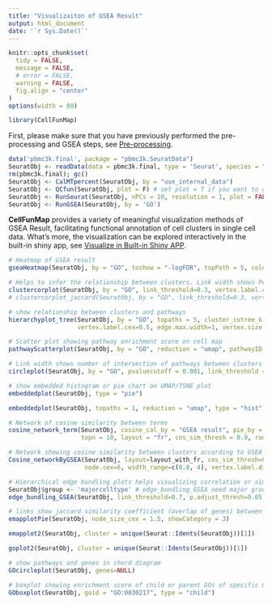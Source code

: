 ```yaml
---
title: "Visualizaiton of GSEA Result"
output: html_document
date: '`r Sys.Date()`'
---
```


```r
knitr::opts_chunk$set(
  tidy = FALSE,
  message = FALSE,
  # error = FALSE,
  warning = FALSE,
  fig.align = "center"
)
options(width = 80)
```


```r
library(CellFunMap)
```

First, please make sure that you have previously performed the pre-processing and GSEA steps, see [Pre-processing](Pre-processing.html).

```r
data('pbmc3k.final', package = "pbmc3k.SeuratData")
SeuratObj <- readData(data = pbmc3k.final, type = 'Seurat', species = "Homo sapiens")
rm(pbmc3k.final); gc()
SeuratObj <- CalMTpercent(SeuratObj, by = "use_internal_data")
SeuratObj <- QCfun(SeuratObj, plot = F) # set plot = T if you want to get the QC reports.
SeuratObj <- RunSeurat(SeuratObj, nPCs = 10, resolution = 1, plot = FALSE)
SeuratObj <- RunGSEA(SeuratObj, by = 'GO')
```

**CellFunMap** provides a variety of meaningful visualization methods of GSEA Result, facilitating functional annotation of cell clusters in single cell data. What's more, the visualization can be explored interactively in the built-in shiny app, see [Visualize in Built-in Shiny APP](shiny_app.html).

```r
# Heatmap of GSEA result
gseaHeatmap(SeuratObj, by = "GO", toshow = "-logFDR", topPath = 5, colour = "Greens", fontsize_row = 7)
```

```r
# Helps to infer the relationship between clusters. Link width shows Pearson correlation or Jaccard coefficient between clusters, calculated with GSEA result. Node size indicates cell number of each cluster.
clustercorplot(SeuratObj, by = "GO", link_threshold=0.3, vertex.label.cex=1, weight.scale=T)
# clustercorplot_jaccard(SeuratObj, by = "GO", link_threshold=0.3, vertex.label.cex=1, weight.scale=T)
```

```r
# show relationship between clusters and pathways
hierarchyplot_tree(SeuratObj, by = "GO", topaths = 5, cluster_cutree_k = 6, pathway_cutree_k = 10,
                   vertex.label.cex=0.5, edge.max.width=1, vertex.size.cex=0.7)
```

```r
# Scatter plot showing pathway enrichment score on cell map
pathwayScatterplot(SeuratObj, by = "GO", reduction = "umap", pathwayID = "GO:0030217", pointsize = 0.5, label = F)
```

```r
# Link width shows number of intersection of pathways between clusters
circleplot(SeuratObj, by = "GO", pvaluecutoff = 0.001, link_threshold = 10)
```

```r
# show embedded histogram or pie chart on UMAP/TSNE plot
embeddedplot(SeuratObj, type = "pie")
```

```r
embeddedplot(SeuratObj, topaths = 1, reduction = "umap", type = "hist")
```

```r
# Network of cosine similarity between terms
cosine_network_term(SeuratObj, cosine_cal_by = "GSEA result", pie_by = "GSEA result", GSEA_by = "GO",
                    topn = 10, layout = "fr", cos_sim_thresh = 0.9, radius = 0.1, text_size = 2)
```

```r
# Network showing cosine similarity between clusters according to GSEA result
Cosine_networkByGSEA(SeuratObj, layout=layout_with_fr, cos_sim_thresh=0.8, p.adjust_thresh=0.05, SEED=123,
                     node.cex=6, width_range=c(0.8, 4), vertex.label.dist=0.5)
```

```r
# Hierarchical edge bundling plots helps visualizing correlation or similarity between clusters
SeuratObj$group <- 'majorcelltype' # edge_bundling_GSEA need major group information
edge_bundling_GSEA(SeuratObj, link_threshold=0.7, p.adjust_thresh=0.05, link_width=0.9, method='cosine similarity', node.by='seurat_clusters', group.by="group")
```

```r
# links show jaccard similarity coefficient (overlap of genes) between pathways.Pie charts show GSEA score of the pathway in clusters.
emapplotPie(SeuratObj, node_size_cex = 1.5, showCategory = 3)
```

```r
emapplot2(SeuratObj, cluster = unique(Seurat::Idents(SeuratObj))[1])
```

```r
goplot2(SeuratObj, cluster = unique(Seurat::Idents(SeuratObj))[1])
```

```r
# show pathways and genes in chord diagram
GOcircleplot(SeuratObj, genes=NULL)
```

```r
# boxplot showing enrichment score of child or parent GOs of specific GO
GOboxplot(SeuratObj, goid = "GO:0030217", type = "child")
```








 
 
